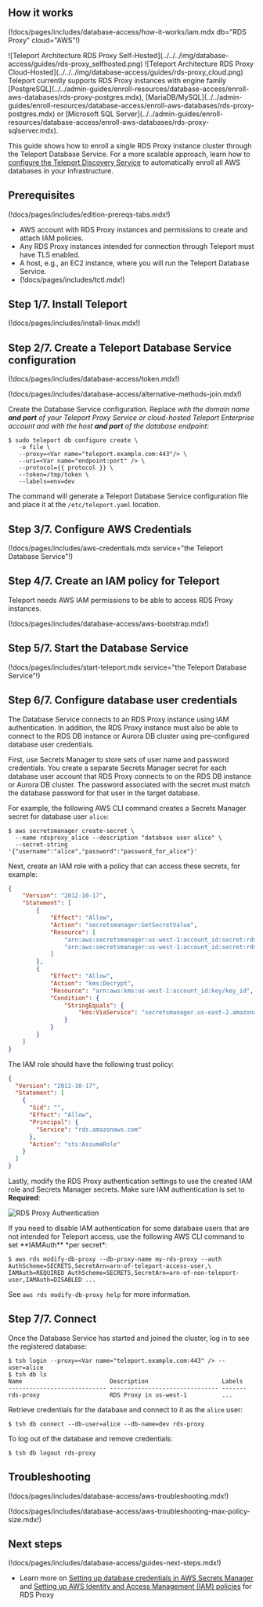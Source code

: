 ## How it works

(!docs/pages/includes/database-access/how-it-works/iam.mdx db="RDS Proxy" cloud="AWS"!)

<Tabs>
<TabItem label="Self-Hosted">
![Teleport Architecture RDS Proxy Self-Hosted](../../../img/database-access/guides/rds-proxy_selfhosted.png)
</TabItem>
<TabItem label="Cloud-Hosted">
![Teleport Architecture RDS Proxy Cloud-Hosted](../../../img/database-access/guides/rds-proxy_cloud.png)
</TabItem>

</Tabs>

<Admonition type="note" title="Supported Engine Family">
Teleport currently supports RDS Proxy instances with engine family
[PostgreSQL](../../admin-guides/enroll-resources/database-access/enroll-aws-databases/rds-proxy-postgres.mdx),
[MariaDB/MySQL](../../admin-guides/enroll-resources/database-access/enroll-aws-databases/rds-proxy-postgres.mdx) or
[Microsoft SQL Server](../../admin-guides/enroll-resources/database-access/enroll-aws-databases/rds-proxy-sqlserver.mdx).
</Admonition>

This guide shows how to enroll a single RDS Proxy instance cluster through the
Teleport Database Service. For a more scalable approach, learn how to [configure
the Teleport Discovery Service](../../admin-guides/enroll-resources/auto-discovery/databases.mdx) to
automatically enroll all AWS databases in your infrastructure.

## Prerequisites

(!docs/pages/includes/edition-prereqs-tabs.mdx!)

- AWS account with RDS Proxy instances and permissions to create and attach IAM policies.
- Any RDS Proxy instances intended for connection through Teleport must have TLS enabled.
- A host, e.g., an EC2 instance, where you will run the Teleport Database
  Service.
- (!docs/pages/includes/tctl.mdx!)

## Step 1/7. Install Teleport

(!docs/pages/includes/install-linux.mdx!)

## Step 2/7. Create a Teleport Database Service configuration

(!docs/pages/includes/database-access/token.mdx!)

(!docs/pages/includes/database-access/alternative-methods-join.mdx!)

Create the Database Service configuration. Replace <Var
name="teleport.example.com:443" /> with the domain name **and port** of your
Teleport Proxy Service or cloud-hosted Teleport Enterprise account and
<Var name="endpoint:port" /> with the host **and port** of the database endpoint:

```code
$ sudo teleport db configure create \
   -o file \
   --proxy=<Var name="teleport.example.com:443"/> \
   --uri=<Var name="endpoint:port" /> \
   --protocol={{ protocol }} \
   --token=/tmp/token \
   --labels=env=dev
```

The command will generate a Teleport Database Service configuration file and
place it at the `/etc/teleport.yaml` location.

## Step 3/7. Configure AWS Credentials

(!docs/pages/includes/aws-credentials.mdx service="the Teleport Database Service"!)

## Step 4/7. Create an IAM policy for Teleport

Teleport needs AWS IAM permissions to be able to access RDS Proxy instances.

(!docs/pages/includes/database-access/aws-bootstrap.mdx!)

## Step 5/7. Start the Database Service

(!docs/pages/includes/start-teleport.mdx service="the Teleport Database Service"!)

## Step 6/7. Configure database user credentials

The Database Service connects to an RDS Proxy instance using IAM
authentication. In addition, the RDS Proxy instance must also be able to
connect to the RDS DB instance or Aurora DB cluster using pre-configured
database user credentials.

First, use Secrets Manager to store sets of user name and password credentials.
You create a separate Secrets Manager secret for each database user account
that RDS Proxy connects to on the RDS DB instance or Aurora DB cluster. The
password associated with the secret must match the database password for that
user in the target database.

For example, the following AWS CLI command creates a Secrets Manager secret for
database user `alice`:

```code
$ aws secretsmanager create-secret \
  --name rdsproxy_alice --description "database user alice" \
  --secret-string '{"username":"alice","password":"password_for_alice"}'
```

Next, create an IAM role with a policy that can access these secrets, for
example:

```json
{
    "Version": "2012-10-17",
    "Statement": [
        {
            "Effect": "Allow",
            "Action": "secretsmanager:GetSecretValue",
            "Resource": [
                "arn:aws:secretsmanager:us-west-1:account_id:secret:rdsproxy_alice",
                "arn:aws:secretsmanager:us-west-1:account_id:secret:rdsproxy_anotheruser"
            ]
        },
        {   
            "Effect": "Allow",
            "Action": "kms:Decrypt",
            "Resource": "arn:aws:kms:us-west-1:account_id:key/key_id",
            "Condition": {
                "StringEquals": {
                    "kms:ViaService": "secretsmanager.us-east-2.amazonaws.com"
                }
            }
        }
    ]
}
```

The IAM role should have the following trust policy:

```json
{
  "Version": "2012-10-17",
  "Statement": [
    {
      "Sid": "",
      "Effect": "Allow",
      "Principal": {
        "Service": "rds.amazonaws.com"
      },
      "Action": "sts:AssumeRole"
    }
  ]
}
```

Lastly, modify the RDS Proxy authentication settings to use the created IAM
role and Secrets Manager secrets. Make sure IAM authentication is set to
**Required**:

![RDS Proxy Authentication](../../../img/database-access/guides/rds-proxy_auth.png)

<Admonition type="tip" title="IAM authentication per database user">
If you need to disable IAM authentication for some database users that are not
intended for Teleport access, use the following AWS CLI command to set
**IAMAuth** *per secret*:

```code
$ aws rds modify-db-proxy --db-proxy-name my-rds-proxy --auth AuthScheme=SECRETS,SecretArn=arn-of-teleport-access-user,\
IAMAuth=REQUIRED AuthScheme=SECRETS,SecretArn=arn-of-non-teleport-user,IAMAuth=DISABLED ...
```

See `aws rds modify-db-proxy help` for more information.
</Admonition>

## Step 7/7. Connect

Once the Database Service has started and joined the cluster, log in to see the
registered database:

```code
$ tsh login --proxy=<Var name="teleport.example.com:443" /> --user=alice
$ tsh db ls
Name                         Description                     Labels
---------------------------- ------------------------------- -------
rds-proxy                    RDS Proxy in us-west-1          ...
```

Retrieve credentials for the database and connect to it as the `alice` user:

```code
$ tsh db connect --db-user=alice --db-name=dev rds-proxy
```

To log out of the database and remove credentials:

```code
$ tsh db logout rds-proxy
```

## Troubleshooting

(!docs/pages/includes/database-access/aws-troubleshooting.mdx!)

(!docs/pages/includes/database-access/aws-troubleshooting-max-policy-size.mdx!)

## Next steps

(!docs/pages/includes/database-access/guides-next-steps.mdx!)
- Learn more on [Setting up database credentials in AWS Secrets
  Manager](https://docs.aws.amazon.com/AmazonRDS/latest/UserGuide/rds-proxy-setup.html)
  and [Setting up AWS Identity and Access Management (IAM)
  policies](https://docs.aws.amazon.com/AmazonRDS/latest/UserGuide/rds-proxy-setup.html)
  for RDS Proxy
